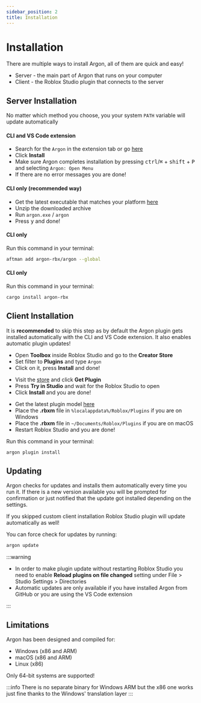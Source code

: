 ```yaml
---
sidebar_position: 2
title: Installation
---
```



# Installation

There are multiple ways to install Argon, all of them are quick and easy!

- Server - the main part of Argon that runs on your computer
- Client - the Roblox Studio plugin that connects to the server

## Server Installation

No matter which method you choose, you your system `PATH` variable will update automatically

<Tabs>

<TabItem label="VS Code" value="vsc">

#### CLI and VS Code extension

- Search for the `Argon` in the extension tab or go [here](https://marketplace.visualstudio.com/items?itemName=Dervex.argon)
- Click **Install**
- Make sure Argon completes installation by pressing <kbd>ctrl</kbd>/<kbd>⌘</kbd> + <kbd>shift</kbd> + <kbd>P</kbd> and selecting `Argon: Open Menu`
- If there are no error messages you are done!

</TabItem>

<TabItem label="GitHub" value="github">

#### CLI only (recommended way)

- Get the latest executable that matches your platform [here](https://github.com/argon-rbx/argon/releases/latest)
- Unzip the downloaded archive
- Run `argon.exe` / `argon`
- Press <kbd>y</kbd> and done!

</TabItem>

<TabItem label="Aftman" value="aftman">

#### CLI only

Run this command in your terminal:

```bash
aftman add argon-rbx/argon --global
```

</TabItem>

<TabItem label="Cargo" value="cargo">

#### CLI only

Run this command in your terminal:

```bash
cargo install argon-rbx
```

</TabItem>

</Tabs>

## Client Installation

It is **recommended** to skip this step as by default the Argon plugin gets installed automatically with the CLI and VS Code extension.
It also enables automatic plugin updates!

<Tabs>

<TabItem label="Roblox Studio" value="studio">

- Open **Toolbox** inside Roblox Studio and go to the **Creator Store**
- Set filter to **Plugins** and type `Argon`
- Click on it, press **Install** and done!

</TabItem>

<TabItem label="Creator Hub" value="hub">

- Visit the [store](https://create.roblox.com/store/asset/11263738833/) and click **Get Plugin**
- Press **Try in Studio** and wait for the Roblox Studio to open
- Click **Install** and you are done!

</TabItem>

<TabItem label="GitHub" value="github">

- Get the latest plugin model [here](https://github.com/argon-rbx/argon-roblox/releases/latest)
- Place the **.rbxm** file in `%localappdata%/Roblox/Plugins` if you are on Windows
- Place the **.rbxm** file in `~/Documents/Roblox/Plugins` if you are on macOS
- Restart Roblox Studio and you are done!

</TabItem>

<TabItem label="Argon" value="argon">

Run this command in your terminal:

```bash
argon plugin install
```

</TabItem>

</Tabs>

## Updating

Argon checks for updates and installs them automatically every time you run it.
If there is a new version available you will be prompted for confirmation or just notified that the update got installed depending on the settings.

If you skipped custom client installation Roblox Studio plugin will update automatically as well!

You can force check for updates by running:

```bash
argon update
```

:::warning

- In order to make plugin update without restarting Roblox Studio you need to enable **Reload plugins on file changed** setting under File > Studio Settings > Directories
- Automatic updates are only available if you have installed Argon from GitHub or you are using the VS Code extension

:::

## Limitations

Argon has been designed and compiled for:

- Windows (x86 and ARM)
- macOS (x86 and ARM)
- Linux (x86)

Only 64-bit systems are supported!

:::info
There is no separate binary for Windows ARM but the x86 one works just fine thanks to the Windows' translation layer
:::
